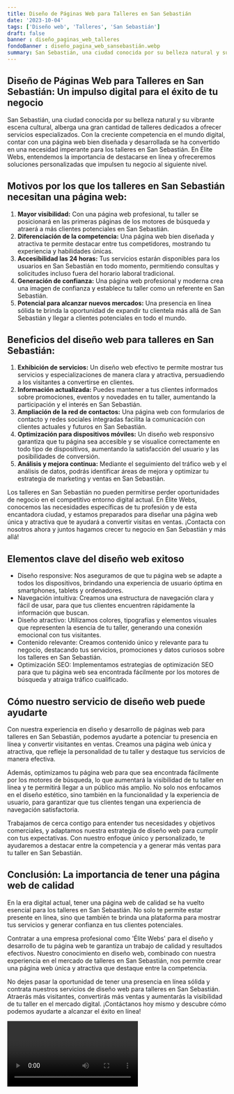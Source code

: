 ```yaml
---
title: Diseño de Páginas Web para Talleres en San Sebastián
date: '2023-10-04'
tags: ['Diseño web', 'Talleres', 'San Sebastián']
draft: false
banner : diseño_paginas_web_talleres
fondoBanner : diseño_pagina_web_sansebastián.webp
summary: San Sebastián, una ciudad conocida por su belleza natural y su vibrante escena cultural, alberga una gran cantidad de talleres dedicados a ofrecer servicios especializados. Con la creciente competencia en el mundo digital, contar con una página web bien diseñada y desarrollada se ha convertido en una necesidad imperante para los talleres en San Sebastián. En Élite Webs, entendemos la importancia de destacarse en línea y ofreceremos soluciones personalizadas que impulsen tu negocio al siguiente nivel.
---
```


## Diseño de Páginas Web para Talleres en San Sebastián: Un impulso digital para el éxito de tu negocio

San Sebastián, una ciudad conocida por su belleza natural y su vibrante escena cultural, alberga una gran cantidad de talleres dedicados a ofrecer servicios especializados. Con la creciente competencia en el mundo digital, contar con una página web bien diseñada y desarrollada se ha convertido en una necesidad imperante para los talleres en San Sebastián. En Élite Webs, entendemos la importancia de destacarse en línea y ofreceremos soluciones personalizadas que impulsen tu negocio al siguiente nivel.

## Motivos por los que los talleres en San Sebastián necesitan una página web:
1. **Mayor visibilidad:** Con una página web profesional, tu taller se posicionará en las primeras páginas de los motores de búsqueda y atraerá a más clientes potenciales en San Sebastián.
2. **Diferenciación de la competencia:** Una página web bien diseñada y atractiva te permite destacar entre tus competidores, mostrando tu experiencia y habilidades únicas.
3. **Accesibilidad las 24 horas:** Tus servicios estarán disponibles para los usuarios en San Sebastián en todo momento, permitiendo consultas y solicitudes incluso fuera del horario laboral tradicional.
4. **Generación de confianza:** Una página web profesional y moderna crea una imagen de confianza y establece tu taller como un referente en San Sebastián.
5. **Potencial para alcanzar nuevos mercados:** Una presencia en línea sólida te brinda la oportunidad de expandir tu clientela más allá de San Sebastián y llegar a clientes potenciales en todo el mundo.

## Beneficios del diseño web para talleres en San Sebastián:
1. **Exhibición de servicios:** Un diseño web efectivo te permite mostrar tus servicios y especializaciones de manera clara y atractiva, persuadiendo a los visitantes a convertirse en clientes.
2. **Información actualizada:** Puedes mantener a tus clientes informados sobre promociones, eventos y novedades en tu taller, aumentando la participación y el interés en San Sebastián.
3. **Ampliación de la red de contactos:** Una página web con formularios de contacto y redes sociales integradas facilita la comunicación con clientes actuales y futuros en San Sebastián.
4. **Optimización para dispositivos móviles:** Un diseño web responsivo garantiza que tu página sea accesible y se visualice correctamente en todo tipo de dispositivos, aumentando la satisfacción del usuario y las posibilidades de conversión.
5. **Análisis y mejora continua:** Mediante el seguimiento del tráfico web y el análisis de datos, podrás identificar áreas de mejora y optimizar tu estrategia de marketing y ventas en San Sebastián.

Los talleres en San Sebastián no pueden permitirse perder oportunidades de negocio en el competitivo entorno digital actual. En Élite Webs, conocemos las necesidades específicas de tu profesión y de esta encantadora ciudad, y estamos preparados para diseñar una página web única y atractiva que te ayudará a convertir visitas en ventas. ¡Contacta con nosotros ahora y juntos hagamos crecer tu negocio en San Sebastián y más allá!

<GifSeo />

<Cta />

## Elementos clave del diseño web exitoso

- Diseño responsive: Nos aseguramos de que tu página web se adapte a todos los dispositivos, brindando una experiencia de usuario óptima en smartphones, tablets y ordenadores.
- Navegación intuitiva: Creamos una estructura de navegación clara y fácil de usar, para que tus clientes encuentren rápidamente la información que buscan.
- Diseño atractivo: Utilizamos colores, tipografías y elementos visuales que representen la esencia de tu taller, generando una conexión emocional con tus visitantes.
- Contenido relevante: Creamos contenido único y relevante para tu negocio, destacando tus servicios, promociones y datos curiosos sobre los talleres en San Sebastián.
- Optimización SEO: Implementamos estrategias de optimización SEO para que tu página web sea encontrada fácilmente por los motores de búsqueda y atraiga tráfico cualificado.

## Cómo nuestro servicio de diseño web puede ayudarte

Con nuestra experiencia en diseño y desarrollo de páginas web para talleres en San Sebastián, podemos ayudarte a potenciar tu presencia en línea y convertir visitantes en ventas. Creamos una página web única y atractiva, que refleje la personalidad de tu taller y destaque tus servicios de manera efectiva.

Además, optimizamos tu página web para que sea encontrada fácilmente por los motores de búsqueda, lo que aumentará la visibilidad de tu taller en línea y te permitirá llegar a un público más amplio. No solo nos enfocamos en el diseño estético, sino también en la funcionalidad y la experiencia de usuario, para garantizar que tus clientes tengan una experiencia de navegación satisfactoria.

Trabajamos de cerca contigo para entender tus necesidades y objetivos comerciales, y adaptamos nuestra estrategia de diseño web para cumplir con tus expectativas. Con nuestro enfoque único y personalizado, te ayudaremos a destacar entre la competencia y a generar más ventas para tu taller en San Sebastián.

## Conclusión: La importancia de tener una página web de calidad

En la era digital actual, tener una página web de calidad se ha vuelto esencial para los talleres en San Sebastián. No solo te permite estar presente en línea, sino que también te brinda una plataforma para mostrar tus servicios y generar confianza en tus clientes potenciales.

Contratar a una empresa profesional como 'Élite Webs' para el diseño y desarrollo de tu página web te garantiza un trabajo de calidad y resultados efectivos. Nuestro conocimiento en diseño web, combinado con nuestra experiencia en el mercado de talleres en San Sebastián, nos permite crear una página web única y atractiva que destaque entre la competencia.

No dejes pasar la oportunidad de tener una presencia en línea sólida y contrata nuestros servicios de diseño web para talleres en San Sebastián. Atraerás más visitantes, convertirás más ventas y aumentarás la visibilidad de tu taller en el mercado digital. ¡Contáctanos hoy mismo y descubre cómo podemos ayudarte a alcanzar el éxito en línea!

<Video />

<CtaBot job='Talleres' city='San Sebastián'/>

<Gmaps query='San Sebastián+españa+maps' />
